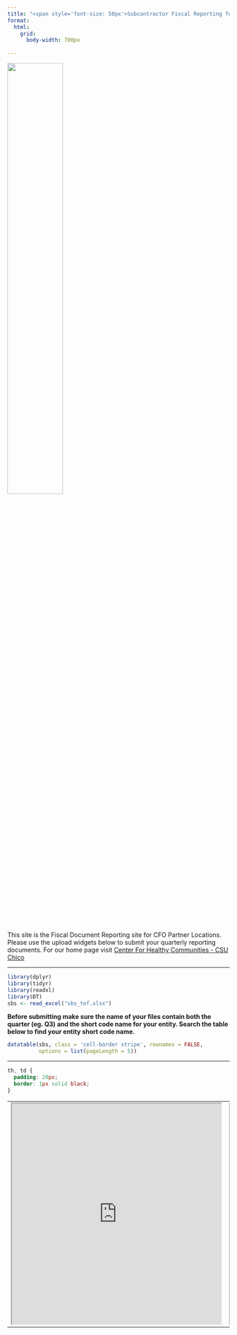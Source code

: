 ```yaml
---
title: "<span style='font-size: 50px'>Subcontractor Fiscal Reporting for CalFresh Outreach FFY 25-27</style>"
format: 
  html:
    grid:
      body-width: 700px
      
---
```


![](chc-logo.svg){width="50%" fig-align="center"}

This site is the Fiscal Document Reporting site for CFO Partner Locations. Please use the upload widgets below to submit your quarterly reporting documents. For our home page visit [Center For Healthy Communities - CSU Chico](https://chcchicostate.org/)

------------------------------------------------------------------------

```r
library(dplyr)
library(tidyr)
library(readxl)
library(DT)
sbs <- read_excel("sbs_tef.xlsx")
```

::: callout-important
**Before submitting make sure the name of your files contain both the quarter (eg. Q3) and the short code name for your entity. Search the table below to find your entity short code name.**
:::

```r
datatable(sbs, class = 'cell-border stripe', rownames = FALSE,
          options = list(pageLength = 5))
```

------------------------------------------------------------------------

```css
th, td {
  padding: 20px;
  border: 1px solid black;
}
```

 <table style="width:100%">
  <tr>
    <td><iframe src="https://csuchico.app.box.com/f/b4937190d4874b60a128d3dacdcd4f8b" height="500" width="475"></iframe></td>
    <td><iframe src="https://csuchico.app.box.com/f/befab10aae7749118d2a2b7dbe5a3155" height="500" width="475"></iframe></td>
  </tr>
</table> 

<br><br>


